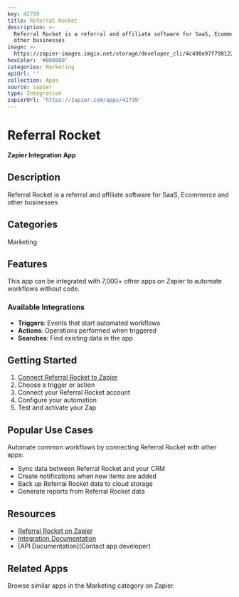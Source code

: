 ```yaml
---
key: 42739
title: Referral Rocket
description: >-
  Referral Rocket is a referral and affiliate software for SaaS, Ecommerce and
  other businesses
image: >-
  https://zapier-images.imgix.net/storage/developer_cli/4c498e97f798122db40952aa5fb4f204.png?auto=format%2Ccompress&ixlib=python-3.0.0&q=50
hexColor: '#000000'
categories: Marketing
apiUrl: ''
collection: Apps
source: zapier
type: Integration
zapierUrl: 'https://zapier.com/apps/42739'
---
```

# Referral Rocket

**Zapier Integration App**

## Description

Referral Rocket is a referral and affiliate software for SaaS, Ecommerce and other businesses

## Categories

Marketing

## Features

This app can be integrated with 7,000+ other apps on Zapier to automate workflows without code.

### Available Integrations

- **Triggers**: Events that start automated workflows
- **Actions**: Operations performed when triggered
- **Searches**: Find existing data in the app

## Getting Started

1. [Connect Referral Rocket to Zapier](https://zapier.com/apps/42739)
2. Choose a trigger or action
3. Connect your Referral Rocket account
4. Configure your automation
5. Test and activate your Zap

## Popular Use Cases

Automate common workflows by connecting Referral Rocket with other apps:

- Sync data between Referral Rocket and your CRM
- Create notifications when new items are added
- Back up Referral Rocket data to cloud storage
- Generate reports from Referral Rocket data

## Resources

- [Referral Rocket on Zapier](https://zapier.com/apps/42739)
- [Integration Documentation](https://zapier.com/apps/42739/integrations)
- [API Documentation](Contact app developer)

## Related Apps

Browse similar apps in the Marketing category on Zapier.
